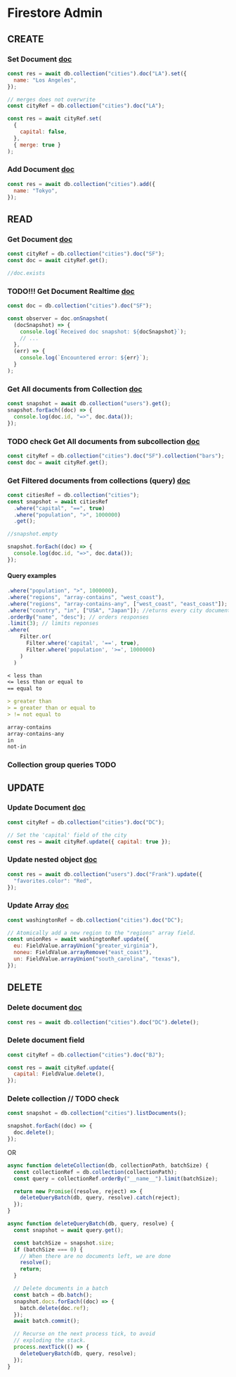 # Firestore Admin

## CREATE

### Set Document [doc](https://firebase.google.com/docs/firestore/manage-data/add-data#set_a_document)

```js copy
const res = await db.collection("cities").doc("LA").set({
  name: "Los Angeles",
});

// merges does not overwrite
const cityRef = db.collection("cities").doc("LA");

const res = await cityRef.set(
  {
    capital: false,
  },
  { merge: true }
);
```

### Add Document [doc](https://firebase.google.com/docs/firestore/manage-data/add-data#add_a_document)

```js copy
const res = await db.collection("cities").add({
  name: "Tokyo",
});
```

## READ

### Get Document [doc](https://firebase.google.com/docs/firestore/query-data/get-data#get_a_document)

```js copy
const cityRef = db.collection("cities").doc("SF");
const doc = await cityRef.get();

//doc.exists
```

### TODO!!! Get Document Realtime [doc](https://firebase.google.com/docs/firestore/query-data/listen)

```js copy
const doc = db.collection("cities").doc("SF");

const observer = doc.onSnapshot(
  (docSnapshot) => {
    console.log(`Received doc snapshot: ${docSnapshot}`);
    // ...
  },
  (err) => {
    console.log(`Encountered error: ${err}`);
  }
);
```

### Get All documents from Collection [doc](https://firebase.google.com/docs/firestore/query-data/get-data#get_all_documents_in_a_collection)

```js copy
const snapshot = await db.collection("users").get();
snapshot.forEach((doc) => {
  console.log(doc.id, "=>", doc.data());
});
```

### TODO check Get All documents from subcollection [doc](https://firebase.google.com/docs/firestore/query-data/get-data#get_all_documents_in_a_subcollection)

```js copy
const cityRef = db.collection("cities").doc("SF").collection("bars");
const doc = await cityRef.get();
```

### Get Filtered documents from collections (query) [doc](https://firebase.google.com/docs/firestore/query-data/get-data#get_multiple_documents_from_a_collection)

```js copy
const citiesRef = db.collection("cities");
const snapshot = await citiesRef
  .where("capital", "==", true)
  .where("population", ">", 1000000)
  .get();

//snapshot.empty

snapshot.forEach((doc) => {
  console.log(doc.id, "=>", doc.data());
});
```

#### Query examples

```js copy
.where("population", ">", 1000000),
.where("regions", "array-contains", "west_coast"),
.where("regions", "array-contains-any", ["west_coast", "east_coast"]); // returns every city document where the regions field is an array that contains west_coast or east_coast
.where("country", "in", ["USA", "Japan"]); //eturns every city document where the country field is set to USA or Japan
.orderBy("name", "desc"); // orders responses
.limit(3); // limits reponses
.where(
    Filter.or(
      Filter.where('capital', '==', true),
      Filter.where('population', '>=', 1000000)
    )
  )
```

```md
< less than
<= less than or equal to
== equal to

> greater than
> = greater than or equal to
> != not equal to

array-contains
array-contains-any
in
not-in
```

### Collection group queries TODO

## UPDATE

### Update Document [doc](https://firebase.google.com/docs/firestore/manage-data/add-data#update-data)

```js copy
const cityRef = db.collection("cities").doc("DC");

// Set the 'capital' field of the city
const res = await cityRef.update({ capital: true });
```

### Update nested object [doc](https://firebase.google.com/docs/firestore/manage-data/add-data#update_fields_in_nested_objects)

```js copy
const res = await db.collection("users").doc("Frank").update({
  "favorites.color": "Red",
});
```

### Update Array [doc](https://firebase.google.com/docs/firestore/manage-data/add-data#update_elements_in_an_array)

```js copy
const washingtonRef = db.collection("cities").doc("DC");

// Atomically add a new region to the "regions" array field.
const unionRes = await washingtonRef.update({
  eu: FieldValue.arrayUnion("greater_virginia"),
  noneu: FieldValue.arrayRemove("east_coast"),
  un: FieldValue.arrayUnion("south_carolina", "texas"),
});
```

## DELETE

### Delete document [doc](https://firebase.google.com/docs/firestore/manage-data/delete-data#delete_documents)

```js copy
const res = await db.collection("cities").doc("DC").delete();
```

### Delete document field

```js copy
const cityRef = db.collection("cities").doc("BJ");

const res = await cityRef.update({
  capital: FieldValue.delete(),
});
```

### Delete collection // TODO check

```js copy
const snapshot = db.collection("cities").listDocuments();

snapshot.forEach((doc) => {
  doc.delete();
});
```

OR

```js copy
async function deleteCollection(db, collectionPath, batchSize) {
  const collectionRef = db.collection(collectionPath);
  const query = collectionRef.orderBy("__name__").limit(batchSize);

  return new Promise((resolve, reject) => {
    deleteQueryBatch(db, query, resolve).catch(reject);
  });
}

async function deleteQueryBatch(db, query, resolve) {
  const snapshot = await query.get();

  const batchSize = snapshot.size;
  if (batchSize === 0) {
    // When there are no documents left, we are done
    resolve();
    return;
  }

  // Delete documents in a batch
  const batch = db.batch();
  snapshot.docs.forEach((doc) => {
    batch.delete(doc.ref);
  });
  await batch.commit();

  // Recurse on the next process tick, to avoid
  // exploding the stack.
  process.nextTick(() => {
    deleteQueryBatch(db, query, resolve);
  });
}
```
